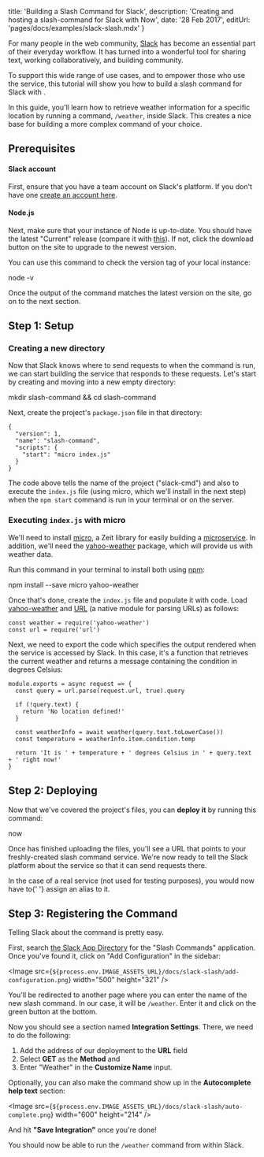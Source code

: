 

  title: 'Building a Slash Command for Slack',
  description: 'Creating and hosting a slash-command for Slack with Now',
  date: '28 Feb 2017',
  editUrl: 'pages/docs/examples/slack-slash.mdx'
}

For many people in the web community, [Slack](https://slack.com/) has become an essential part of their everyday workflow. It has turned into a wonderful tool for sharing text, working collaboratively, and building community.

To support this wide range of use cases, and to empower those who use the service, this tutorial will show you how to build a slash command for Slack with <Now color="#000" />.

In this guide, you'll learn how to retrieve weather information for a specific location by running a command, `/weather`, inside Slack. This creates a nice base for building a more complex command of your choice.

## Prerequisites

#### Slack account

First, ensure that you have a team account on Slack's platform. If you don't have one [create an account here](https://slack.com/).

#### Node.js

Next, make sure that your instance of Node is up-to-date. You should have the latest "Current" release (compare it with [this](https://nodejs.org/)). If not, click the download button on the site to upgrade to the newest version.

You can use this command to check the version tag of your local instance:

<TerminalInput>node -v</TerminalInput>

Once the output of the command matches the latest version on the site, go on to the next section.

## Step 1: Setup

### Creating a new directory

Now that Slack knows where to send requests to when the command is run, we can start building the service that responds to these requests. Let's start by creating and moving into a new empty directory:

<TerminalInput>mkdir slash-command && cd slash-command</TerminalInput>

Next, create the project's `package.json` file in that directory:

```
{
  "version": 1,
  "name": "slash-command",
  "scripts": {
    "start": "micro index.js"
  }
}
```

The code above tells <Now color="#000" /> the name of the project ("slack-cmd") and also to execute the `index.js` file (using micro, which we'll install in the next step) when the `npm start` command is run in your terminal or on the server.

### Executing `index.js` with micro

We'll need to install [micro](https://github.com/zeit/micro), a Zeit library for easily building a [microservice](https://zeit.co/docs/examples/json-api). In addition, we'll need the [yahoo-weather](https://www.npmjs.com/package/yahoo-weather) package, which will provide us with weather data.

Run this command in your terminal to install both using [npm](https://www.npmjs.com/):

<TerminalInput>npm install --save micro yahoo-weather</TerminalInput>

Once that's done, create the `index.js` file and populate it with code. Load [yahoo-weather](https://www.npmjs.com/package/yahoo-weather) and [URL](https://nodejs.org/api/url.html) (a native module for parsing URLs) as follows:

```
const weather = require('yahoo-weather')
const url = require('url')
```

Next, we need to export the code which specifies the output rendered when the service is accessed by Slack. In this case, it's a function that retrieves the current weather and returns a message containing the condition in degrees Celsius:

```
module.exports = async request => {
  const query = url.parse(request.url, true).query

  if (!query.text) {
    return 'No location defined!'
  }

  const weatherInfo = await weather(query.text.toLowerCase())
  const temperature = weatherInfo.item.condition.temp

  return 'It is ' + temperature + ' degrees Celsius in ' + query.text + ' right now!'
}
```

## Step 2: Deploying

Now that we've covered the project's files, you can **deploy it** by running this command:

<TerminalInput>now</TerminalInput>

Once <Now color="#000" /> has finished uploading the files, you'll see a URL that points to your freshly-created slash command service. We're now ready to tell the Slack platform about the service so that it can send requests there.

<Note>
  In the case of a real service (not used for testing purposes), you would now
  have to{' '}
  <InternalLink href="/docs/features/aliases">assign an alias</InternalLink> to
  it.
</Note>

## Step 3: Registering the Command

Telling Slack about the command is pretty easy.

First, search [the Slack App Directory](https://slack.com/apps) for the "Slash Commands" application. Once you've found it, click on "Add Configuration" in the sidebar:

<Image
  src={`${process.env.IMAGE_ASSETS_URL}/docs/slack-slash/add-configuration.png`}
  width="500"
  height="321"
/>

You'll be redirected to another page where you can enter the name of the new slash command. In our case, it will be `/weather`. Enter it and click on the green button at the bottom.

Now you should see a section named **Integration Settings**. There, we need to do the following:

1. Add the address of our deployment to the **URL** field
2. Select **GET** as the **Method** and
3. Enter "Weather" in the **Customize Name** input.

Optionally, you can also make the command show up in the **Autocomplete help text** section:

<Image
  src={`${process.env.IMAGE_ASSETS_URL}/docs/slack-slash/auto-complete.png`}
  width="600"
  height="214"
/>

And hit **"Save Integration"** once you're done!

You should now be able to run the `/weather` command from within Slack.

